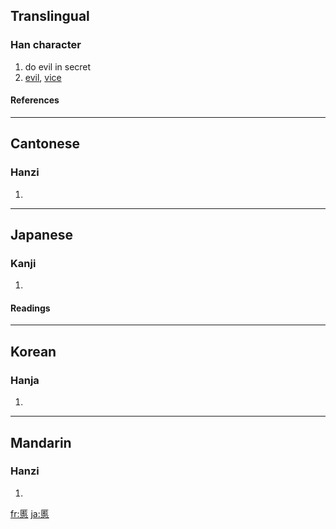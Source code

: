 ==Translingual==
===Han character===
{{Han char|rn=61|rad=心|as=11|sn=15|four=7133<sub>1</sub>|canj=尸口心 (SRP)}}
# do evil in secret
# [[evil]], [[vice]]
====References====
{{Han ref|kx=0399.030|dkj=11100|dj=0738.090|hdz=42333.010|uh=615D|ud=24925|bh=BC7C|bd=48252}}
----
==Cantonese==
===Hanzi===
{{yue-hanzi|jyut=|y=nik1, tik1}}
# {{defn|Cantonese}}
----
==Japanese==
===Kanji===
{{ja-kanji|grade=|rs=心11}}
# {{defn|Japanese}} 
====Readings====
{{ja-readings|on=[[とく]] (toku)|kun=[[わるい]] (warui)}}
----
==Korean==
===Hanja===
{{ko-hanja|hangeul=특|eumhun=|rv=teuk|mr=t'ŭk|y=thuk}}
# {{defn|Korean}}
----
==Mandarin==
===Hanzi===
{{cmn-hanzi|pin=[[tè]] ([[te4]])|wg=t'e<sup>4</sup>}}
# {{defn|Mandarin}}

[[fr:慝]]
[[ja:慝]]